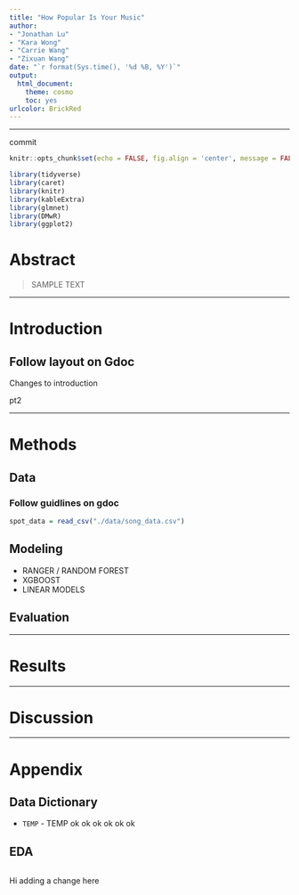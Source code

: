 ```yaml
---
title: "How Popular Is Your Music"
author: 
- "Jonathan Lu"
- "Kara Wong"
- "Carrie Wang"
- "Zixuan Wang"
date: "`r format(Sys.time(), '%d %B, %Y')`"
output:
  html_document: 
    theme: cosmo
    toc: yes
urlcolor: BrickRed
---
```


***
commit

```r
knitr::opts_chunk$set(echo = FALSE, fig.align = 'center', message = FALSE, warning = FALSE)
```

```r
library(tidyverse)
library(caret)
library(knitr)
library(kableExtra)
library(glmnet)
library(DMwR)
library(ggplot2)
```

# Abstract

> SAMPLE TEXT

***

# Introduction

## Follow layout on Gdoc


Changes to introduction

pt2

***

# Methods

## Data

### Follow guidlines on gdoc

```r
spot_data = read_csv("./data/song_data.csv")
```

## Modeling

- RANGER / RANDOM FOREST
- XGBOOST
- LINEAR MODELS


## Evaluation


***

# Results


***

# Discussion

***

# Appendix

## Data Dictionary

- `TEMP` - TEMP ok ok ok ok ok ok 


## EDA

```r

```

Hi adding a change here

